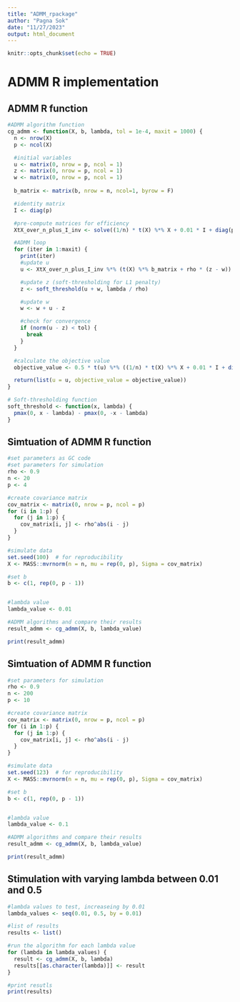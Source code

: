 ---
title: "ADMM_rpackage"
author: "Pagna Sok"
date: "11/27/2023"
output: html_document
---

```{r setup, include=FALSE}
knitr::opts_chunk$set(echo = TRUE)
```

# ADMM R implementation

## ADMM R function
```{r}
#ADMM algorithm function
cg_admm <- function(X, b, lambda, tol = 1e-4, maxit = 1000) {
  n <- nrow(X)
  p <- ncol(X)

  #initial variables
  u <- matrix(0, nrow = p, ncol = 1)
  z <- matrix(0, nrow = p, ncol = 1)
  w <- matrix(0, nrow = p, ncol = 1)
  
  b_matrix <- matrix(b, nrow = n, ncol=1, byrow = F)

  #identity matrix
  I <- diag(p)

  #pre-compute matrices for efficiency
  XtX_over_n_plus_I_inv <- solve((1/n) * t(X) %*% X + 0.01 * I + diag(p))

  #ADMM loop
  for (iter in 1:maxit) {
    print(iter)
    #update u
    u <- XtX_over_n_plus_I_inv %*% (t(X) %*% b_matrix + rho * (z - w))

    #update z (soft-thresholding for L1 penalty)
    z <- soft_threshold(u + w, lambda / rho)

    #update w
    w <- w + u - z

    #check for convergence
    if (norm(u - z) < tol) {
      break
    }
  }

  #calculate the objective value
  objective_value <- 0.5 * t(u) %*% ((1/n) * t(X) %*% X + 0.01 * I + diag(p)) %*% u - t(u) %*% b + lambda * sum(abs(u))

  return(list(u = u, objective_value = objective_value))
}

# Soft-thresholding function
soft_threshold <- function(x, lambda) {
  pmax(0, x - lambda) - pmax(0, -x - lambda)
}
```


## Simtuation of ADMM R function
```{r}
#set parameters as GC code
#set parameters for simulation
rho <- 0.9
n <- 20
p <- 4

#create covariance matrix
cov_matrix <- matrix(0, nrow = p, ncol = p)
for (i in 1:p) {
  for (j in 1:p) {
    cov_matrix[i, j] <- rho^abs(i - j)
  }
}

#simulate data
set.seed(100)  # for reproducibility
X <- MASS::mvrnorm(n = n, mu = rep(0, p), Sigma = cov_matrix)

#set b
b <- c(1, rep(0, p - 1))


#lambda value
lambda_value <- 0.01

#ADMM algorithms and compare their results
result_admm <- cg_admm(X, b, lambda_value)

print(result_admm)
```



## Simtuation of ADMM R function
```{r}
#set parameters for simulation
rho <- 0.9
n <- 200
p <- 10

#create covariance matrix
cov_matrix <- matrix(0, nrow = p, ncol = p)
for (i in 1:p) {
  for (j in 1:p) {
    cov_matrix[i, j] <- rho^abs(i - j)
  }
}

#simulate data
set.seed(123)  # for reproducibility
X <- MASS::mvrnorm(n = n, mu = rep(0, p), Sigma = cov_matrix)

#set b
b <- c(1, rep(0, p - 1))


#lambda value
lambda_value <- 0.1

#ADMM algorithms and compare their results
result_admm <- cg_admm(X, b, lambda_value)

print(result_admm)
```


## Stimulation with varying lambda between 0.01 and 0.5
```{r}
#lambda values to test, increaseing by 0.01
lambda_values <- seq(0.01, 0.5, by = 0.01)

#list of results
results <- list()

#run the algorithm for each lambda value
for (lambda in lambda_values) {
  result <- cg_admm(X, b, lambda)
  results[[as.character(lambda)]] <- result
}

#print resutls
print(results)
```


